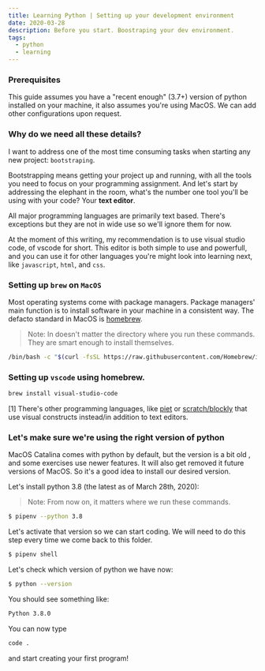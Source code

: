 ```yaml
---
title: Learning Python | Setting up your development environment
date: 2020-03-28
description: Before you start. Boostraping your dev environment.
tags:
  - python
  - learning
---
```


### Prerequisites

This guide assumes you have a "recent enough" (3.7+) version of python installed on your machine, it
also assumes you're using MacOS. We can add other configurations upon request.

### Why do we need all these details?

I want to address one of the most time consuming tasks when starting any new project: `bootstraping`.

Bootstrapping means getting your project up and running, with all the tools you need to focus on your
programming assignment. And let's start by addressing the elephant in the room, what's the number one
tool you'll be using with your code? Your **text editor**.

All major programming languages are primarily text based. There's exceptions but they are not in wide
use so we'll ignore them for now.

At the moment of this writing, my recommendation is to use visual studio code, of vscode for short.
This editor is both simple to use and powerfull, and you can use it for other languages you're might
look into learning next, like `javascript`, `html`, and `css`.

### Setting up `brew` on `MacOS`

Most operating systems come with package managers. Package managers' main function is to install
software in your machine in a consistent way. The defacto standard in MacOS is [homebrew](https://brew.sh/).

> Note: In doesn't matter the directory where you run these commands. They are smart enough to install themselves.

```bash
/bin/bash -c "$(curl -fsSL https://raw.githubusercontent.com/Homebrew/install/master/install.sh)"
```

### Setting up `vscode` using homebrew.

```bash
brew install visual-studio-code
```

[1] There's other programming languages, like [piet](https://www.dangermouse.net/esoteric/piet.html)
or [scratch/blockly](https://developers.google.com/blockly/) that use visual constructs instead/in
addition to text editors.

### Let's make sure we're using the right version of python

MacOS Catalina comes with python by default, but the version is a bit old , and some exercises use
newer features. It will also get removed it future versions of MacOS. So it's a good idea to install
our desired version.

Let's install python 3.8 (the latest as of March 28th, 2020):

> Note: From now on, it matters where we run these commands.

```bash
$ pipenv --python 3.8
```

Let's activate that version so we can start coding. We will need to do this step every time we come
back to this folder.

```bash
$ pipenv shell
```

Let's check which version of python we have now:

```bash
$ python --version
```

You should see something like:

```bash
Python 3.8.0
```

You can now type

```bash
code .
```

and start creating your first program!
